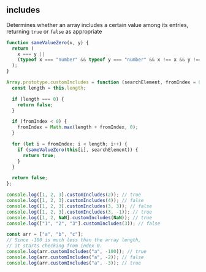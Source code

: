 
## includes

Determines whether an array includes a certain value among its entries,
returning `true` or `false` as appropriate

```js
function sameValueZero(x, y) {
  return (
    x === y ||
    (typeof x === "number" && typeof y === "number" && x !== x && y !== y)
  );
}

Array.prototype.customIncludes = function (searchElement, fromIndex = 0) {
  const length = this.length;

  if (length === 0) {
    return false;
  }

  if (fromIndex < 0) {
    fromIndex = Math.max(length + fromIndex, 0);
  }

  for (let i = fromIndex; i < length; i++) {
    if (sameValueZero(this[i], searchElement)) {
      return true;
    }
  }

  return false;
};

console.log([1, 2, 3].customIncludes(2)); // true
console.log([1, 2, 3].customIncludes(4)); // false
console.log([1, 2, 3].customIncludes(3, 3)); // false
console.log([1, 2, 3].customIncludes(3, -1)); // true
console.log([1, 2, NaN].customIncludes(NaN)); // true
console.log(["1", "2", "3"].customIncludes(3)); // false

const arr = ["a", "b", "c"];
// Since -100 is much less than the array length,
// it starts checking from index 0.
console.log(arr.customIncludes("a", -100)); // true
console.log(arr.customIncludes("a", -2)); // false
console.log(arr.customIncludes("a", -3)); // true
```
